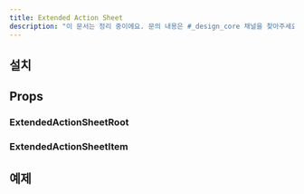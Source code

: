 ```yaml
---
title: Extended Action Sheet
description: "이 문서는 정리 중이에요. 문의 내용은 #_design_core 채널을 찾아주세요."
---
```


<ComponentExample name="extended-action-sheet-preview" />

## 설치

<Installation name="extended-action-sheet" />

## Props

### ExtendedActionSheetRoot

<ReactTypeTable
  path="./registry/ui/extended-action-sheet.tsx"
  name="ExtendedActionSheetRootProps"
/>

### ExtendedActionSheetItem

<ReactTypeTable
  path="./registry/ui/extended-action-sheet.tsx"
  name="ExtendedActionSheetItemProps"
/>

## 예제
